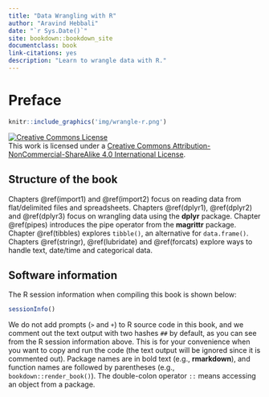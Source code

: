 ```yaml
--- 
title: "Data Wrangling with R"
author: "Aravind Hebbali"
date: "`r Sys.Date()`"
site: bookdown::bookdown_site
documentclass: book
link-citations: yes
description: "Learn to wrangle data with R."
---
```


# Preface {-}

```r
knitr::include_graphics('img/wrangle-r.png')
```

<a rel="license" href="http://creativecommons.org/licenses/by-nc-sa/4.0/"><img alt="Creative Commons License" style="border-width:0" src="https://i.creativecommons.org/l/by-nc-sa/4.0/88x31.png" /></a><br />This work is licensed under a <a rel="license" href="http://creativecommons.org/licenses/by-nc-sa/4.0/">Creative Commons Attribution-NonCommercial-ShareAlike 4.0 International License</a>.

## Structure of the book {-}

Chapters \@ref(import1) and \@ref(import2) focus on reading data from
flat/delimited files and spreadsheets. Chapters \@ref(dplyr1), \@ref(dplyr2)
and \@ref(dplyr3) focus on wrangling data using the **dplyr** package. Chapter 
\@ref(pipes) introduces the pipe operator from the **magrittr** package. 
Chapter \@ref(tibbles) explores `tibble()`, an alternative for `data.frame()`.
Chapters \@ref(stringr), \@ref(lubridate) and \@ref(forcats) explore ways to 
handle text, date/time and categorical data.

## Software information {-}

The R session information when compiling this book is shown below:

```r
sessionInfo()
```

We do not add prompts (`>` and `+`) to R source code in this book, and we comment out the text output with two hashes `##` by default, as you can see from the R session information above. This is for your convenience when you want to copy and run the code (the text output will be ignored since it is commented out). Package names are in bold text (e.g., **rmarkdown**), and function names are followed by parentheses (e.g., `bookdown::render_book()`). The double-colon operator `::` means accessing an object from a package. 